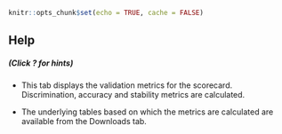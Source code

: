 ```r
knitr::opts_chunk$set(echo = TRUE, cache = FALSE)
```

## Help
##### (Click ? for hints)

* This tab displays the validation metrics for the scorecard. Discrimination,
accuracy and stability metrics are calculated.

* The underlying tables based on which the metrics are calculated are available
from the Downloads tab.